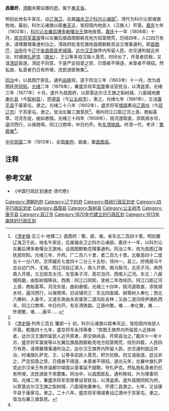 '''昌圖府'''，[[清朝|清朝]]末期设置的[[府_(行政区划)|府]]，属于[[奉天省|奉天省]]。

明初此地名牛家庄，设[[辽海卫|辽海卫]]，后属[[福余卫|福余卫]]之[[科尔沁部|科尔沁诸部]]<ref name="a1">《[[清史稿|清史稿]]·志三十·地理二》昌图府：繁，疲，难。省东北二百四十里。明初置辽海卫于此，地名牛家庄，后属福余卫之科尔沁诸部。嘉庆十一年，以科尔沁左翼后博多勒噶台王旗地，设昌图额勒克理事通判。同治三年，改为昌图辽海抚民同知。光绪三年，升府。广二百八十里，袤二百九十里。北极高四十二度五十一分八秒。京师偏东七度四十二分三十五秒。领州一，县三。府境居马千总台边门外，无城。而辽河自辽源入，南入开原。南马鬃河，北亮子河，俱西南入开原。又北昭苏太河，左受条子河、莲花泡河，西南入辽河。东北：八面城照磨，由梨树城移驻。西南：同江口同知，宣统二年改经历。同江口距辽河上游，商船荟萃。河流东徙，曲如悬瓠，光绪三十四年，挑河道取直，添筑顺水坝，逼河西行，以保商埠。旧设铺司三：东北四面城、赪鹭树入奉化；西北八棵树，入康平。又道东南由永安堡至二道沟赴吉林；又由二道沟经伊通赴西丰。同江口商埠，中日约开。有东清铁路。辽源州繁，难……奉化繁，难……怀德繁，难……康平……</ref>。清代为科尔沁部诸旗牧地。最初，科尔沁诸旗以距[[奉天府|奉天]]近，皆招佃内地民人（汉族人）开垦。[[嘉庆|嘉庆]]七年（1802年），[[科尔沁左翼后旗|科尔沁左翼后]][[扎萨克博多勒噶台亲王|博多勒噶台王]]旗地放垦。[[嘉庆|嘉庆]]十一年（1806年）十月，[[盛京将军|盛京将军]][[富俊|富俊]]等以左翼后旗昌图额勒克地方招垦閒荒，历经四年，人口四万有余，请增置理事通判治之。清政府批准在旗地昌图额勒克设立理事通判，即[[昌图厅|昌图厅]]，[[治所|治所]]在今[[辽宁省|辽宁省]][[昌图县|昌图县]][[老城镇_(昌图县)|老城镇]]。[[科尔沁扎萨克达尔罕亲王|达尔汉王]]旗界内所留人民，亦交通判就近并治，时诸旗[[扎萨克|扎萨克]]（[[旗长|旗长]]）、王公等多招汉族人垦荒，时间长了，开垦者抗租，又请[[清廷|清廷]]驱逐。清廷不同意，于是严定招垦之禁，已佃者不得逐，未垦者不得招。然私放、私垦者仍日有所增，流民游匪聚集<ref name="a2"/>。

[[同治|同治]]中，以昌图厅匪乱，通判[[品秩|品秩]]轻，逐于同治三年（1863年）十一月，改为昌图抚民[[同知|同知]]。[[光绪|光绪]]二年（1876年），署盛京将军[[崇厚|崇厚]]奏设官抚治，以清盗源。光绪三年（1877年）十月，遂升为昌图府，以原垦达尔汉王旗之梨树城、八面城地置[[奉化县_(清朝)|奉化县]]（今[[梨树县|梨树县]]）、[[怀德县_(清朝)|怀德县]]（今[[公主岭市|公主岭市]]），隶之。光绪七年（1881年），又设[[康平县|康平县]]于康家屯，隶之。光绪二十八年（1902年），盛京将军[[增祺|增祺]]奏设[[辽源州|辽源州]]（今[[双辽市|双辽市]]）于苏家屯，隶之。皆治左翼三旗垦民<ref name="a2">《[[清史稿|清史稿]]·列传三百五·籓部一》初，科尔沁诸旗以距奉天近，皆招佃内地民人开垦。乾隆四十九年，盛京将军永玮等奏：“宾图王旗界内所留民人近铁岭者，达尔汉王旗所留民人近开原者，即交铁岭县、开原县治之。”嘉庆十一年十月，盛京将军富俊等以左翼后旗昌图额勒克地方招垦閒荒，经历四载，人民四万有奇，请增置理事通判治之。达尔汉王旗界内所留人民，亦交通判就近并治，时诸旗扎萨克、王、公等多招民人垦荒，积欠抗租，则又请驱逐。廷议非之，严定招垦之禁，已佃者不得逐，未垦者不得招。道光元年，左翼中旗扎萨克达尔汉亲王布彦温都尔瑚竟以垦事延不就鞫，夺扎萨克。然私放私垦者仍日有所增，流民游匪于焉麕集。同治中，以昌图匪乱，通判秩轻，升为理事同知。光绪二年，署盛京将军崇厚奏设官抚治，以清盗源。遂升昌图同知为府，以原垦达尔汉王旗之梨树城、八面城地置奉化、怀德二县隶之。七年，又设康平县于康家屯，隶之。二十八年，盛京将军增祺奏设辽源州于苏家屯，隶之。皆治左翼三旗垦民。</ref>。境内同江口距辽河上游，商船荟萃。河流东徙，曲如悬瓠。光绪三十四年（1908年），挑河道取直，添筑顺水坝，逼河西行，以保商埠。同江口商埠，中日约开。有[[东清铁路|东清铁路]]。终清一代，考评：[[衝繁疲難|繁疲难]]<ref name="a1"/>。

[[民国纪元|中华民国]]二年（1913年），全国[[废府州厅改县|废府]]，故废，置[[昌图县|昌图县]]。

== 注释 ==

{{Reflist}}

==参考文献==

* 《中国行政区划通史·清代卷》

{{辽宁省历史二级政区|nocat}}
{{清朝奉天省行政區劃|nocat}}
[[Category:清朝的府|Category:清朝的府]]
[[Category:辽宁的府|Category:辽宁的府]]
[[Category:铁岭行政区划史|Category:铁岭行政区划史]]
[[Category:四平行政区划史|Category:四平行政区划史]]
[[Category:昌图县|Category:昌图县]]
[[Category:梨树县|Category:梨树县]]
[[Category:公主岭市|Category:公主岭市]]
[[Category:康平县|Category:康平县]]
[[Category:双辽市|Category:双辽市]]
[[Category:1870年代建立的行政区划|Category:1870年代建立的行政区划]]
[[Category:1913年废除的行政区划|Category:1913年废除的行政区划]]